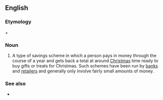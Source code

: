 ==English==

===Etymology===
{{term|Christmas}} + {{term|club}}

===Noun===
{{en-noun|head=[[Christmas]] [[club]]}}
# {{context|banking|lang=en}} A type of savings scheme in which a person pays in money through the course of a year and gets back a total at around [[Christmas]] time ready to buy gifts or treats for Christmas.  Such schemes have been run by [[bank]]s and [[retailer]]s and generally only involve fairly small amounts of money.

===See also===
* {{pedia}}